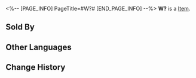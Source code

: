 <%-- [PAGE_INFO]
PageTitle=#W?#
[END_PAGE_INFO] --%>
{{Item Infobox
|title       = W?
|id          = 223406
|image       = Dreamscape Pass Sticker W.png
|type        = 
|invCategory = 
|rarity      = 4
|effect      = Digital stickers that can be used to decorate the pages of the Dreamtour Handbook. They come in many different styles.
|description = 
|source1     = Find Mullich in the hall outside of the Platinum Guest Rooms and restore his missing emotions
}}
{{Description|1=Extremely harmful.}}
'''W?''' is a [[Item]].

==Sold By==
{{Shop Availability}}

==Other Languages==
{{Other Languages
|en   = W?
|zhs  = W？
|zht  = W？
|ja   = W？
|ko   = W?
|es   = ¿W?
|fr   = W ?
|ru   = Дабл Ю?
|th   = W?
|vi   = W?
|de   = W?
|id   = W?
|pt   = W?
}}

==Change History==
{{Change History|2.0}}